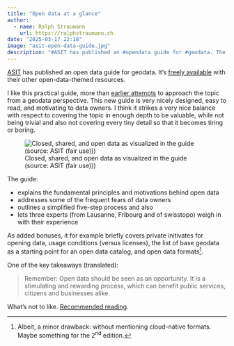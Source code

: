 ```yaml
---
title: "Open data at a glance"
author:
  - name: Ralph Straumann
    url: https://ralphstraumann.ch
date: "2025-03-17 22:18"
image: "asit-open-data-guide.jpg"
description: "#ASIT has published an #opendata guide for #geodata. The guide covers the essentials and strikes a very nice balance with respect to covering the topic in enough depth to be valuable, while not being trivial and also not covering every tiny detail. Recommended reading for anybody interested in open data!"
---
```


[ASIT](https://asit-asso.ch) has published an open data guide for geodata. It's [freely available](https://asit-asso.ch/opendata) with their other open-data-themed resources.

I like this practical guide, more than [earlier attempts](https://www.kgk-cgc.ch/application/files/5815/4281/9959/OGD-Leitfaden-V1.1de-mitAnhang.pdf) to approach the topic from a geodata perspective. This new guide is very nicely designed, easy to read, and motivating to data owners. I think it strikes a very nice balance with respect to covering the topic in enough depth to be valuable, while not being trivial and also not covering every tiny detail so that it becomes tiring or boring.

![Closed, shared, and open data as visualized in the guide (source: ASIT (fair use)))](opening-data.jpg "Closed, shared, and open data visualized by ASIT")

The guide:

- explains the fundamental principles and motivations behind open data
- addresses some of the frequent fears of data owners
- outlines a simplified five-step process and also 
- lets three experts (from Lausanne, Fribourg and of swisstopo) weigh in with their experience

As added bonuses, it for example briefly covers private initivates for opening data, usage conditions (versus licenses), the list of base geodata as a starting point for an open data catalog, and open data formats^[Albeit, a minor drawback: without mentioning cloud-native formats. Maybe something for the 2<sup>nd</sup> edition.].

One of the key takeaways (translated): 

> Remember: Open data should be seen as an opportunity. It is a stimulating and rewarding process, which can benefit public services, citizens and businesses alike.

What's not to like. [Recommended reading](https://asit-asso.ch/storage/app/media/brochures/ASIT_brochure_14_OpenData.pdf).



